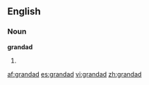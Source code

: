==English==

===Noun===
'''grandad'''

# {{misspelling of|granddad}}

[[af:grandad]]
[[es:grandad]]
[[vi:grandad]]
[[zh:grandad]]